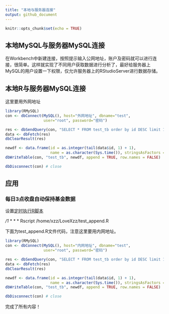 ```yaml
---
title: "本地与服务器连接"
output: github_document
---
```


```r
knitr::opts_chunk$set(echo = TRUE)
```

## 本地MySQL与服务器MySQL连接
在Workbench中新建连接，按照提示输入公网地址，账户及密码就可以进行连接，很简单。这样就实现了不同用户获取数据进行分析了，最好给服务器上MySQL的用户设置一下权限，仅允许服务器上的RStudioServer进行数据存储。

## 本地R与服务器MySQL连接
这里要用外网地址
```r
library(RMySQL)
con <- dbConnect(MySQL(), host="外网地址", dbname="test",
                 user="root", password="密码")

res <- dbSendQuery(con, "SELECT * FROM test_tb order by id DESC limit 1")
data <- dbFetch(res)
dbClearResult(res)

newdf <- data.frame(id = as.integer(tail(data$id, 1) + 1),
                    name = as.character(Sys.time()), stringsAsFactors = FALSE)
dbWriteTable(con, "test_tb", newdf, append = TRUE, row.names = FALSE)

dbDisconnect(con) # close

```


## 应用

### 每日3点收盘自动保持基金数据
设置[定时执行R脚本](https://blog.csdn.net/wzgl__wh/article/details/84963698)

*/1 * * * * Rscript /home/xzz/LoveXzz/test_append.R

下面为test_append.R文件代码，注意这里要用内网地址。
```r
library(RMySQL)
con <- dbConnect(MySQL(), host="内网地址", dbname="test",
                 user="root", password="密码")

res <- dbSendQuery(con, "SELECT * FROM test_tb order by id DESC limit 1")
data <- dbFetch(res)
dbClearResult(res)

newdf <- data.frame(id = as.integer(tail(data$id, 1) + 1),
                    name = as.character(Sys.time()), stringsAsFactors = FALSE)
dbWriteTable(con, "test_tb", newdf, append = TRUE, row.names = FALSE)

dbDisconnect(con) # close

```


完成了所有内容！